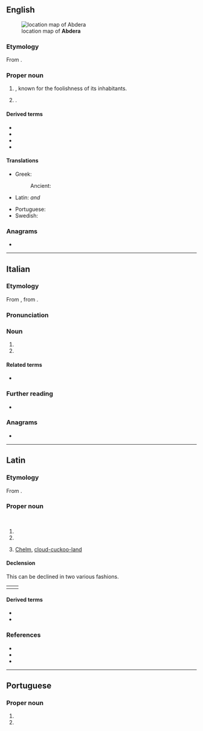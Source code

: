 ==English==
{{wikipedia|Abdera, Thrace}}
[[File:Abdera_location_alt.JPG|thumb|right|location map of '''Abdera''']]

===Etymology===
From {{etyl|grc|en}} {{m|grc|Ἄβδηρα}}.

===Proper noun===
{{en-proper noun}}

# {{place|en|ancient city|r/Thrace|in modern|c/Greece}}, known for the foolishness of its inhabitants.
# {{place|en|modern municipality|runit/Xanthi|in the|adr:pref/Thrace|c/Greece}}.

====Derived terms====
* {{l|en|Abderian}}
* {{l|en|abderian}}
* {{l|en|abderitic}}
* {{l|en|abderitism}}

====Translations====
{{trans-top|town}}
* Greek:
*: Ancient: {{t|grc|Ἄβδηρα|n-p}}
* Latin: {{t+|la|Abdēra|n-p}} ''and'' {{g|f}}
{{trans-mid}}
* Portuguese: {{t|pt|Abdera|f}}
* Swedish: {{t|sv|Abdera}}
{{trans-bottom}}

===Anagrams===
* {{anagrams|en|a=aabder|abrade|abread}}

----

==Italian==

===Etymology===
From {{der|it|la|Abdēra}}, from {{der|it|grc|Ἄβδηρα}}.

===Pronunciation===
{{it-pr|Àbdera}}

===Noun===
{{it-proper noun|f}}

# {{place|it|ancient city|r/Thrace|in modern|c/Greece|t1=Abdera}}
# {{place|it|modern municipality|runit/Xanthi|in the|adr:pref/Thrace|c/Greece|t1=Abdera}}

====Related terms====
* {{l|it|abderita}}

===Further reading===
* {{pedialite|Abdera (Tracia)|lang=it}}

===Anagrams===
* {{anagrams|it|a=aabder|abrade|badare|baderà}}

----

==Latin==

===Etymology===
From {{bor|la|grc|Ἄβδηρα}}.

===Proper noun===
{{la-proper noun|Abdēra<2.loc>}}<br/>
{{la-proper noun|Abdēra<1.loc>}}

# {{place|la|ancient city|r/Thrace|in modern|c/Greece|known for its inhabitants' foolishness|t1=Abdera}}
# {{place|la|modern municipality|runit/Xanthi|in the|adr:pref/Thrace|c/Greece|t1=Abdera}}
# {{lb|la|figuratively|by extension}} [[Chelm]], [[cloud-cuckoo-land]]

====Declension====
This can be declined in two various fashions.
{|
|valign="top"|{{la-ndecl|Abdēra<2.loc>}}
|valign="top"|{{la-ndecl|Abdēra<1.loc>}}
|}

====Derived terms====
* {{l|la|abdērītānus}}
* {{l|la|Abdērītēs}}

===References===
* {{R:L&S}}
* {{R:Elementary Lewis}}
* {{R:Gaffiot}}
{{R:Cassells}}

----

==Portuguese==

===Proper noun===
{{pt-proper noun|f}}

# {{place|pt|ancient city|r/Thrace|in modern|c/Greece|known for its inhabitants' foolishness|t1=Abdera}}
# {{place|pt|modern municipality|runit/Xanthi|in the|adr:pref/Thrace|c/Greece|t1=Abdera}}
